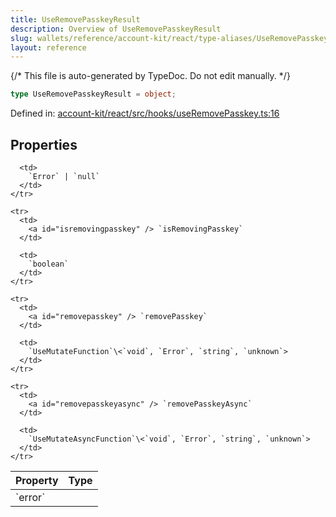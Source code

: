 ```yaml
---
title: UseRemovePasskeyResult
description: Overview of UseRemovePasskeyResult
slug: wallets/reference/account-kit/react/type-aliases/UseRemovePasskeyResult
layout: reference
---
```


{/* This file is auto-generated by TypeDoc. Do not edit manually. */}

```ts
type UseRemovePasskeyResult = object;
```

Defined in: [account-kit/react/src/hooks/useRemovePasskey.ts:16](https://github.com/alchemyplatform/aa-sdk/blob/dc58c113ff1eeb06d4b3f76c505cbbaad47db8fc/account-kit/react/src/hooks/useRemovePasskey.ts#L16)

## Properties

<table>
  <thead>
    <tr>
      <th align="left">Property</th>
      <th align="left">Type</th>
    </tr>
  </thead>

  <tbody>
    <tr>
      <td>
        <a id="error" /> `error`
      </td>

      <td>
        `Error` | `null`
      </td>
    </tr>

    <tr>
      <td>
        <a id="isremovingpasskey" /> `isRemovingPasskey`
      </td>

      <td>
        `boolean`
      </td>
    </tr>

    <tr>
      <td>
        <a id="removepasskey" /> `removePasskey`
      </td>

      <td>
        `UseMutateFunction`\<`void`, `Error`, `string`, `unknown`>
      </td>
    </tr>

    <tr>
      <td>
        <a id="removepasskeyasync" /> `removePasskeyAsync`
      </td>

      <td>
        `UseMutateAsyncFunction`\<`void`, `Error`, `string`, `unknown`>
      </td>
    </tr>

  </tbody>
</table>
